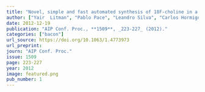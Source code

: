 ```yaml
---
title: "Novel, simple and fast automated synthesis of 18F-choline in a single Synthera module"
author: ["Yair  Litman", "Pablo Pace", "Leandro Silva", "Carlos Hormigo", "Ricardo Caro","Hector Gutierrez", "Maria Bastianello", "Guillermo Casale"]
date: 2012-12-19
publication: "AIP Conf. Proc., **1509**, _223-227_ (2012)."
categories: ["bacon"]
url_source: https://doi.org/10.1063/1.4773973
url_preprint: 
journ: "AIP Conf. Proc."
issue: 1509
page: 223-227
year: 2012
image: featured.png
pub_number: 1
---
```

